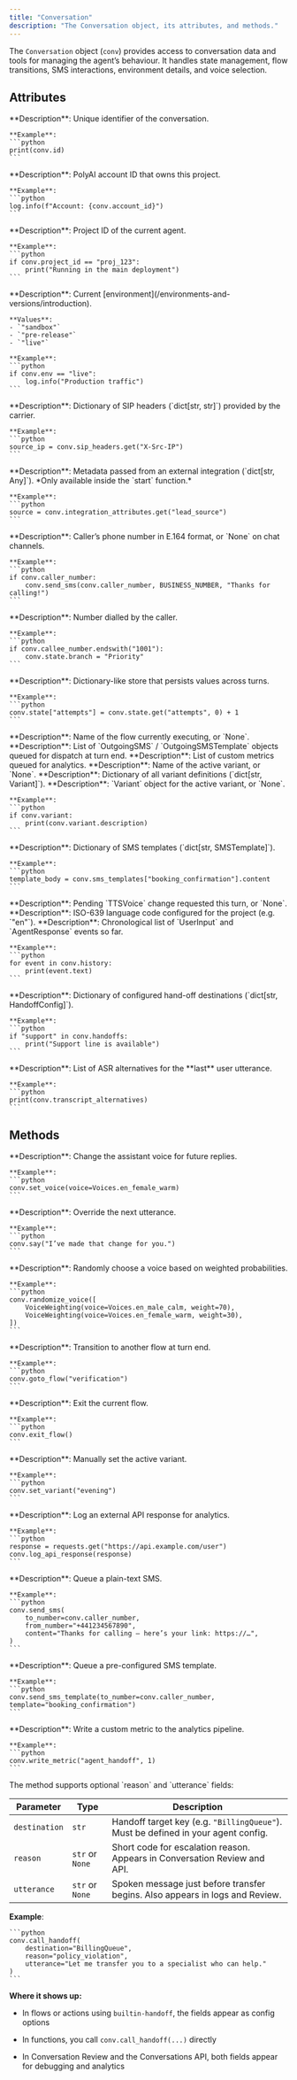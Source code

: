 ```yaml
---
title: "Conversation"
description: "The Conversation object, its attributes, and methods."
---
```


The `Conversation` object (`conv`) provides access to conversation data and tools for managing the agent’s behaviour. It handles state management, flow transitions, SMS interactions, environment details, and voice selection.

## Attributes

<AccordionGroup>

  <Accordion title="id">
    **Description**: Unique identifier of the conversation.

````
**Example**:
```python
print(conv.id)
```
````

  </Accordion>

  <Accordion title="account_id">
    **Description**: PolyAI account ID that owns this project.

````
**Example**:
```python
log.info(f"Account: {conv.account_id}")
```
````

  </Accordion>

  <Accordion title="project_id">
    **Description**: Project ID of the current agent.

````
**Example**:
```python
if conv.project_id == "proj_123":
    print("Running in the main deployment")
```
````

  </Accordion>

  <Accordion title="env">
    **Description**: Current [environment](/environments-and-versions/introduction).

````
**Values**:
- `"sandbox"`
- `"pre-release"`
- `"live"`

**Example**:
```python
if conv.env == "live":
    log.info("Production traffic")
```
````

  </Accordion>

  <Accordion title="sip_headers">
    **Description**: Dictionary of SIP headers (`dict[str, str]`) provided by the carrier.

````
**Example**:
```python
source_ip = conv.sip_headers.get("X-Src-IP")
```
````

  </Accordion>

  <Accordion title="integration_attributes">
    **Description**: Metadata passed from an external integration (`dict[str, Any]`).
    *Only available inside the `start` function.*

````
**Example**:
```python
source = conv.integration_attributes.get("lead_source")
```
````

  </Accordion>

  <Accordion title="caller_number">
    **Description**: Caller’s phone number in E.164 format, or `None` on chat channels.

````
**Example**:
```python
if conv.caller_number:
    conv.send_sms(conv.caller_number, BUSINESS_NUMBER, "Thanks for calling!")
```
````

  </Accordion>

  <Accordion title="callee_number">
    **Description**: Number dialled by the caller.

````
**Example**:
```python
if conv.callee_number.endswith("1001"):
    conv.state.branch = "Priority"
```
````

  </Accordion>

  <Accordion title="state">
    **Description**: Dictionary-like store that persists values across turns.

````
**Example**:
```python
conv.state["attempts"] = conv.state.get("attempts", 0) + 1
```
````

  </Accordion>

  <Accordion title="current_flow">
    **Description**: Name of the flow currently executing, or `None`.
  </Accordion>

  <Accordion title="sms_queue">
    **Description**: List of `OutgoingSMS` / `OutgoingSMSTemplate` objects queued for dispatch at turn end.
  </Accordion>

  <Accordion title="metrics_queue">
    **Description**: List of custom metrics queued for analytics.
  </Accordion>

  <Accordion title="variant_name">
    **Description**: Name of the active variant, or `None`.
  </Accordion>

  <Accordion title="variants">
    **Description**: Dictionary of all variant definitions (`dict[str, Variant]`).
  </Accordion>

  <Accordion title="variant">
    **Description**: `Variant` object for the active variant, or `None`.

````
**Example**:
```python
if conv.variant:
    print(conv.variant.description)
```
````

  </Accordion>

  <Accordion title="sms_templates">
    **Description**: Dictionary of SMS templates (`dict[str, SMSTemplate]`).

````
**Example**:
```python
template_body = conv.sms_templates["booking_confirmation"].content
```
````

  </Accordion>

  <Accordion title="voice_change">
    **Description**: Pending `TTSVoice` change requested this turn, or `None`.
  </Accordion>

  <Accordion title="language">
    **Description**: ISO-639 language code configured for the project (e.g. `"en"`).
  </Accordion>

  <Accordion title="history">
    **Description**: Chronological list of `UserInput` and `AgentResponse` events so far.

````
**Example**:
```python
for event in conv.history:
    print(event.text)
```
````

  </Accordion>

  <Accordion title="handoffs">
    **Description**: Dictionary of configured hand-off destinations (`dict[str, HandoffConfig]`).

````
**Example**:
```python
if "support" in conv.handoffs:
    print("Support line is available")
```
````

  </Accordion>

  <Accordion title="transcript_alternatives">
    **Description**: List of ASR alternatives for the **last** user utterance.

````
**Example**:
```python
print(conv.transcript_alternatives)
```
````

  </Accordion>

</AccordionGroup>

## Methods

<AccordionGroup>

  <Accordion title="set_voice">
    **Description**: Change the assistant voice for future replies.

````
**Example**:
```python
conv.set_voice(voice=Voices.en_female_warm)
```
````

  </Accordion>

  <Accordion title="say">
    **Description**: Override the next utterance.

````
**Example**:
```python
conv.say("I’ve made that change for you.")
```
````

  </Accordion>

  <Accordion title="randomize_voice">
    **Description**: Randomly choose a voice based on weighted probabilities.

````
**Example**:
```python
conv.randomize_voice([
    VoiceWeighting(voice=Voices.en_male_calm, weight=70),
    VoiceWeighting(voice=Voices.en_female_warm, weight=30),
])
```
````

  </Accordion>

  <Accordion title="goto_flow">
    **Description**: Transition to another flow at turn end.

````
**Example**:
```python
conv.goto_flow("verification")
```
````

  </Accordion>

  <Accordion title="exit_flow">
    **Description**: Exit the current flow.

````
**Example**:
```python
conv.exit_flow()
```
````

  </Accordion>

  <Accordion title="set_variant">
    **Description**: Manually set the active variant.

````
**Example**:
```python
conv.set_variant("evening")
```
````

  </Accordion>

  <Accordion title="log_api_response">
    **Description**: Log an external API response for analytics.

````
**Example**:
```python
response = requests.get("https://api.example.com/user")
conv.log_api_response(response)
```
````

  </Accordion>

  <Accordion title="send_sms">
    **Description**: Queue a plain-text SMS.

````
**Example**:
```python
conv.send_sms(
    to_number=conv.caller_number,
    from_number="+441234567890",
    content="Thanks for calling — here’s your link: https://…",
)
```
````

  </Accordion>

  <Accordion title="send_sms_template">
    **Description**: Queue a pre-configured SMS template.

````
**Example**:
```python
conv.send_sms_template(to_number=conv.caller_number, template="booking_confirmation")
```
````

  </Accordion>

  <Accordion title="write_metric">
    **Description**: Write a custom metric to the analytics pipeline.

````
**Example**:
```python
conv.write_metric("agent_handoff", 1)
```
````

  </Accordion>

  <Accordion title="call_handoff">
The method supports optional `reason` and `utterance` fields:

| Parameter   | Type       | Description                                                                 |
|-------------|------------|-----------------------------------------------------------------------------|
| `destination` | `str`      | Handoff target key (e.g. `"BillingQueue"`). Must be defined in your agent config. |
| `reason`      | `str` or `None` | Short code for escalation reason. Appears in Conversation Review and API.      |
| `utterance`   | `str` or `None` | Spoken message just before transfer begins. Also appears in logs and Review.   |

**Example**:
````
```python
conv.call_handoff(
    destination="BillingQueue",
    reason="policy_violation",
    utterance="Let me transfer you to a specialist who can help."
)
```
````

**Where it shows up:**
- In flows or actions using `builtin-handoff`, the fields appear as config options
- In functions, you call `conv.call_handoff(...)` directly
- In Conversation Review and the Conversations API, both fields appear for debugging and analytics

  </Accordion>
</AccordionGroup>
